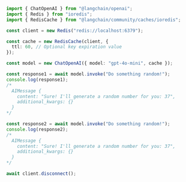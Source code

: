 ```typescript
import { ChatOpenAI } from "@langchain/openai";
import { Redis } from "ioredis";
import { RedisCache } from "@langchain/community/caches/ioredis";

const client = new Redis("redis://localhost:6379");

const cache = new RedisCache(client, {
  ttl: 60, // Optional key expiration value
});

const model = new ChatOpenAI({ model: "gpt-4o-mini", cache });

const response1 = await model.invoke("Do something random!");
console.log(response1);
/*
  AIMessage {
    content: "Sure! I'll generate a random number for you: 37",
    additional_kwargs: {}
  }
*/

const response2 = await model.invoke("Do something random!");
console.log(response2);
/*
  AIMessage {
    content: "Sure! I'll generate a random number for you: 37",
    additional_kwargs: {}
  }
*/

await client.disconnect();
```
